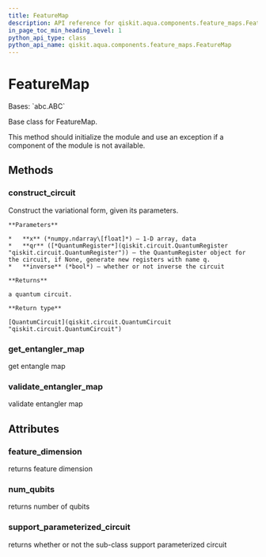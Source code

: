 ```yaml
---
title: FeatureMap
description: API reference for qiskit.aqua.components.feature_maps.FeatureMap
in_page_toc_min_heading_level: 1
python_api_type: class
python_api_name: qiskit.aqua.components.feature_maps.FeatureMap
---
```


# FeatureMap

<Class id="qiskit.aqua.components.feature_maps.FeatureMap" isDedicatedPage={true} github="https://github.com/qiskit-community/qiskit-aqua/tree/stable/0.9/qiskit/aqua/components/feature_maps/feature_map.py" signature="FeatureMap" modifiers="class">
  Bases: `abc.ABC`

  Base class for FeatureMap.

  This method should initialize the module and use an exception if a component of the module is not available.

  ## Methods

  <span id="qiskit-aqua-components-feature-maps-featuremap-construct-circuit" />

  ### construct\_circuit

  <Function id="qiskit.aqua.components.feature_maps.FeatureMap.construct_circuit" signature="FeatureMap.construct_circuit(x, qr=None, inverse=False)" modifiers="abstract">
    Construct the variational form, given its parameters.

    **Parameters**

    *   **x** (*numpy.ndarray\[float]*) – 1-D array, data
    *   **qr** ([*QuantumRegister*](qiskit.circuit.QuantumRegister "qiskit.circuit.QuantumRegister")) – the QuantumRegister object for the circuit, if None, generate new registers with name q.
    *   **inverse** (*bool*) – whether or not inverse the circuit

    **Returns**

    a quantum circuit.

    **Return type**

    [QuantumCircuit](qiskit.circuit.QuantumCircuit "qiskit.circuit.QuantumCircuit")
  </Function>

  <span id="qiskit-aqua-components-feature-maps-featuremap-get-entangler-map" />

  ### get\_entangler\_map

  <Function id="qiskit.aqua.components.feature_maps.FeatureMap.get_entangler_map" signature="FeatureMap.get_entangler_map(map_type, num_qubits)" modifiers="static">
    get entangle map
  </Function>

  <span id="qiskit-aqua-components-feature-maps-featuremap-validate-entangler-map" />

  ### validate\_entangler\_map

  <Function id="qiskit.aqua.components.feature_maps.FeatureMap.validate_entangler_map" signature="FeatureMap.validate_entangler_map(entangler_map, num_qubits)" modifiers="static">
    validate entangler map
  </Function>

  ## Attributes

  ### feature\_dimension

  <Attribute id="qiskit.aqua.components.feature_maps.FeatureMap.feature_dimension">
    returns feature dimension
  </Attribute>

  ### num\_qubits

  <Attribute id="qiskit.aqua.components.feature_maps.FeatureMap.num_qubits">
    returns number of qubits
  </Attribute>

  ### support\_parameterized\_circuit

  <Attribute id="qiskit.aqua.components.feature_maps.FeatureMap.support_parameterized_circuit">
    returns whether or not the sub-class support parameterized circuit
  </Attribute>
</Class>

